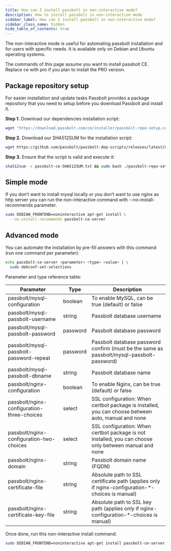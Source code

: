 ```yaml
---
title: How can I install passbolt in non-interactive mode?
description: How to install passbolt in non-interactive mode
sidebar_label: How can I install passbolt in non-interactive mode?
sidebar_class_name: hidden
hide_table_of_contents: true
---
```

The non-interactive mode is useful for automating passbolt installation and for users with specific needs. It is available only on Debian and Ubuntu operating systems.

The commands of this page assume you want to install passbolt CE. Replace ce with pro if you plan to install the PRO version.
## Package repository setup

For easier installation and update tasks Passbolt provides a package repository that you need to setup before you download Passbolt and install it.

**Step 1.** Download our dependencies installation script:

```bash
wget "https://download.passbolt.com/ce/installer/passbolt-repo-setup.ce.sh"
```

**Step 2.** Download our SHA512SUM for the installation script:

```bash
wget https://github.com/passbolt/passbolt-dep-scripts/releases/latest/download/passbolt-ce-SHA512SUM.txt
```

**Step 3.** Ensure that the script is valid and execute it:

```bash
sha512sum -c passbolt-ce-SHA512SUM.txt && sudo bash ./passbolt-repo-setup.ce.sh  || echo \"Bad checksum. Aborting\" && rm -f passbolt-repo-setup.ce.sh
```

## Simple mode

If you don’t want to install mysql locally or you don’t want to use nginx as http server you can run the non-interactive command with --no-install-recommends parameter.
```bash
sudo DEBIAN_FRONTEND=noninteractive apt-get install \
  --no-install-recommends passbolt-ce-server
```
## Advanced mode

You can automate the installation by pre-fill answers with this command (run one command per parameter):
```bash
echo passbolt-ce-server <parameter> <type> <value> | \
  sudo debconf-set-selections
```
Parameter and type reference table:

| Parameter                                  | Type     | Description                                                                                           |
| ------------------------------------------ | -------- | ----------------------------------------------------------------------------------------------------- |
| passbolt/mysql-configuration               | boolean  | To enable MySQL, can be true (default) or false                                                       |
| passbolt/mysql-passbolt-username           | string   | Passbolt database username                                                                            |
| passbolt/mysql-passbolt-password           | password | Passbolt database password                                                                            |
| passbolt/mysql-passbolt-password-repeat    | password | Passbolt database password confirm (must be the same as passbolt/mysql-passbolt-password)             |
| passbolt/mysql-passbolt-dbname             | string   | Passbolt database name                                                                                |
| passbolt/nginx-configuration               | boolean  | To enable Nginx,  can be true (default) or false                                                      |
| passbolt/nginx-configuration-three-choices | select   | SSL configuration: When certbot package is installed, you can choose between auto, manual and none    |
| passbolt/nginx-configuration-two-choices   | select   | SSL configuration: When certbot package is not installed, you can choose only between manual and none |
| passbolt/nginx-domain                      | string   | Passbolt domain name (FQDN)                                                                           |
| passbolt/nginx-certificate-file            | string   | Absolute path to SSL certificate path (applies only if nginx-configuration-*-choices is manual)       |
| passbolt/nginx-certificate-key-file        | string   | Absolute path to SSL key path (applies only if nginx-configuration-*-choices is manual)               |


Once done, run this non-interactive install command:

```bash
sudo DEBIAN_FRONTEND=noninteractive apt-get install passbolt-ce-server
```
